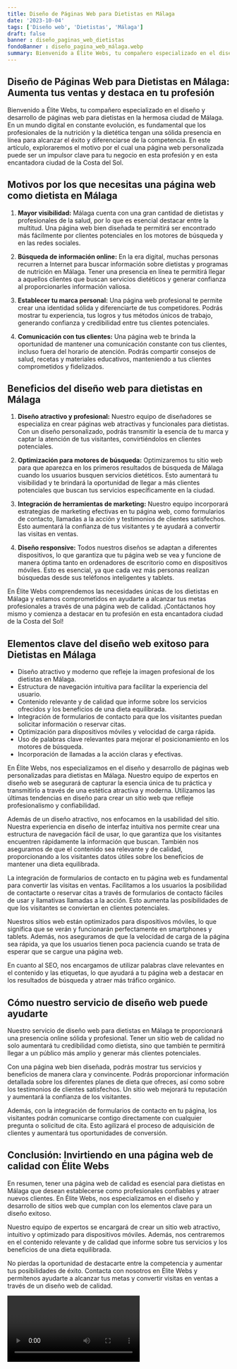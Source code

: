 ```yaml
---
title: Diseño de Páginas Web para Dietistas en Málaga
date: '2023-10-04'
tags: ['Diseño web', 'Dietistas', 'Málaga']
draft: false
banner : diseño_paginas_web_dietistas
fondoBanner : diseño_pagina_web_málaga.webp
summary: Bienvenido a Élite Webs, tu compañero especializado en el diseño y desarrollo de páginas web para dietistas en la hermosa ciudad de Málaga. En un mundo digital en constante evolución, es fundamental que los profesionales de la nutrición y la dietética tengan una sólida presencia en línea para alcanzar el éxito y diferenciarse de la competencia. En este artículo, exploraremos el motivo por el cual una página web personalizada puede ser un impulsor clave para tu negocio en esta profesión y en esta encantadora ciudad de la Costa del Sol.
---
```


## Diseño de Páginas Web para Dietistas en Málaga: Aumenta tus ventas y destaca en tu profesión

Bienvenido a Élite Webs, tu compañero especializado en el diseño y desarrollo de páginas web para dietistas en la hermosa ciudad de Málaga. En un mundo digital en constante evolución, es fundamental que los profesionales de la nutrición y la dietética tengan una sólida presencia en línea para alcanzar el éxito y diferenciarse de la competencia. En este artículo, exploraremos el motivo por el cual una página web personalizada puede ser un impulsor clave para tu negocio en esta profesión y en esta encantadora ciudad de la Costa del Sol.

## Motivos por los que necesitas una página web como dietista en Málaga

1. **Mayor visibilidad:** Málaga cuenta con una gran cantidad de dietistas y profesionales de la salud, por lo que es esencial destacar entre la multitud. Una página web bien diseñada te permitirá ser encontrado más fácilmente por clientes potenciales en los motores de búsqueda y en las redes sociales.

2. **Búsqueda de información online:** En la era digital, muchas personas recurren a Internet para buscar información sobre dietistas y programas de nutrición en Málaga. Tener una presencia en línea te permitirá llegar a aquellos clientes que buscan servicios dietéticos y generar confianza al proporcionarles información valiosa.

3. **Establecer tu marca personal:** Una página web profesional te permite crear una identidad sólida y diferenciarte de tus competidores. Podrás mostrar tu experiencia, tus logros y tus métodos únicos de trabajo, generando confianza y credibilidad entre tus clientes potenciales.

4. **Comunicación con tus clientes:** Una página web te brinda la oportunidad de mantener una comunicación constante con tus clientes, incluso fuera del horario de atención. Podrás compartir consejos de salud, recetas y materiales educativos, manteniendo a tus clientes comprometidos y fidelizados.

## Beneficios del diseño web para dietistas en Málaga

1. **Diseño atractivo y profesional:** Nuestro equipo de diseñadores se especializa en crear páginas web atractivas y funcionales para dietistas. Con un diseño personalizado, podrás transmitir la esencia de tu marca y captar la atención de tus visitantes, convirtiéndolos en clientes potenciales.

2. **Optimización para motores de búsqueda:** Optimizaremos tu sitio web para que aparezca en los primeros resultados de búsqueda de Málaga cuando los usuarios busquen servicios dietéticos. Esto aumentará tu visibilidad y te brindará la oportunidad de llegar a más clientes potenciales que buscan tus servicios específicamente en la ciudad.

3. **Integración de herramientas de marketing:** Nuestro equipo incorporará estrategias de marketing efectivas en tu página web, como formularios de contacto, llamadas a la acción y testimonios de clientes satisfechos. Esto aumentará la confianza de tus visitantes y te ayudará a convertir las visitas en ventas.

4. **Diseño responsive:** Todos nuestros diseños se adaptan a diferentes dispositivos, lo que garantiza que tu página web se vea y funcione de manera óptima tanto en ordenadores de escritorio como en dispositivos móviles. Esto es esencial, ya que cada vez más personas realizan búsquedas desde sus teléfonos inteligentes y tablets.

En Élite Webs comprendemos las necesidades únicas de los dietistas en Málaga y estamos comprometidos en ayudarte a alcanzar tus metas profesionales a través de una página web de calidad. ¡Contáctanos hoy mismo y comienza a destacar en tu profesión en esta encantadora ciudad de la Costa del Sol!

<GifSeo />

<Cta />

## Elementos clave del diseño web exitoso para Dietistas en Málaga

- Diseño atractivo y moderno que refleje la imagen profesional de los dietistas en Málaga.
- Estructura de navegación intuitiva para facilitar la experiencia del usuario.
- Contenido relevante y de calidad que informe sobre los servicios ofrecidos y los beneficios de una dieta equilibrada.
- Integración de formularios de contacto para que los visitantes puedan solicitar información o reservar citas.
- Optimización para dispositivos móviles y velocidad de carga rápida.
- Uso de palabras clave relevantes para mejorar el posicionamiento en los motores de búsqueda.
- Incorporación de llamadas a la acción claras y efectivas.

En Élite Webs, nos especializamos en el diseño y desarrollo de páginas web personalizadas para dietistas en Málaga. Nuestro equipo de expertos en diseño web se asegurará de capturar la esencia única de tu práctica y transmitirlo a través de una estética atractiva y moderna. Utilizamos las últimas tendencias en diseño para crear un sitio web que refleje profesionalismo y confiabilidad.

Además de un diseño atractivo, nos enfocamos en la usabilidad del sitio. Nuestra experiencia en diseño de interfaz intuitiva nos permite crear una estructura de navegación fácil de usar, lo que garantiza que los visitantes encuentren rápidamente la información que buscan. También nos aseguramos de que el contenido sea relevante y de calidad, proporcionando a los visitantes datos útiles sobre los beneficios de mantener una dieta equilibrada.

La integración de formularios de contacto en tu página web es fundamental para convertir las visitas en ventas. Facilitamos a los usuarios la posibilidad de contactarte o reservar citas a través de formularios de contacto fáciles de usar y llamativas llamadas a la acción. Esto aumenta las posibilidades de que los visitantes se conviertan en clientes potenciales.

Nuestros sitios web están optimizados para dispositivos móviles, lo que significa que se verán y funcionarán perfectamente en smartphones y tablets. Además, nos aseguramos de que la velocidad de carga de la página sea rápida, ya que los usuarios tienen poca paciencia cuando se trata de esperar que se cargue una página web.

En cuanto al SEO, nos encargamos de utilizar palabras clave relevantes en el contenido y las etiquetas, lo que ayudará a tu página web a destacar en los resultados de búsqueda y atraer más tráfico orgánico.

## Cómo nuestro servicio de diseño web puede ayudarte

Nuestro servicio de diseño web para dietistas en Málaga te proporcionará una presencia online sólida y profesional. Tener un sitio web de calidad no solo aumentará tu credibilidad como dietista, sino que también te permitirá llegar a un público más amplio y generar más clientes potenciales.

Con una página web bien diseñada, podrás mostrar tus servicios y beneficios de manera clara y convincente. Podrás proporcionar información detallada sobre los diferentes planes de dieta que ofreces, así como sobre los testimonios de clientes satisfechos. Un sitio web mejorará tu reputación y aumentará la confianza de los visitantes.

Además, con la integración de formularios de contacto en tu página, los visitantes podrán comunicarse contigo directamente con cualquier pregunta o solicitud de cita. Esto agilizará el proceso de adquisición de clientes y aumentará tus oportunidades de conversión.

## Conclusión: Invirtiendo en una página web de calidad con Élite Webs

En resumen, tener una página web de calidad es esencial para dietistas en Málaga que desean establecerse como profesionales confiables y atraer nuevos clientes. En Élite Webs, nos especializamos en el diseño y desarrollo de sitios web que cumplan con los elementos clave para un diseño exitoso.

Nuestro equipo de expertos se encargará de crear un sitio web atractivo, intuitivo y optimizado para dispositivos móviles. Además, nos centraremos en el contenido relevante y de calidad que informe sobre tus servicios y los beneficios de una dieta equilibrada.

No pierdas la oportunidad de destacarte entre la competencia y aumentar tus posibilidades de éxito. Contacta con nosotros en Élite Webs y permítenos ayudarte a alcanzar tus metas y convertir visitas en ventas a través de un diseño web de calidad.

<Video />

<CtaBot job='Dietistas' city='Málaga'/>

<Gmaps query='Málaga+españa+maps' />